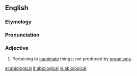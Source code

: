==English==

===Etymology===
{{prefix|a|biological|t1=without|t2=relating to life}}

===Pronunciation===
{{a|US}} {{IPA|/ˌeɪ.baɪ.ə.ˈlɑdʒ.ɪ.kəl/|/ˌeɪ.baɪ.ə.ˈlɑdʒ.ə.kəl/}}

===Adjective===
{{en-adj|-}}

# Pertaining to [[inanimate]] things; not produced by [[organism]]s.

[[el:abiological]]
[[it:abiological]]
[[vi:abiological]]